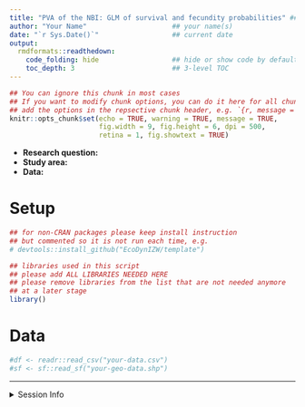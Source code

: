 ```yaml
---
title: "PVA of the NBI: GLM of survival and fecundity probabilities" ## name of your project
author: "Your Name"                     ## your name(s)
date: "`r Sys.Date()`"                  ## current date
output:
  rmdformats::readthedown:
    code_folding: hide                  ## hide or show code by default?
    toc_depth: 3                        ## 3-level TOC
---
```


```r
## You can ignore this chunk in most cases
## If you want to modify chunk options, you can do it here for all chunks or
## add the options in the repsective chunk header, e.g. `{r, message = FALSE}`
knitr::opts_chunk$set(echo = TRUE, warning = TRUE, message = TRUE,
                      fig.width = 9, fig.height = 6, dpi = 500, 
                      retina = 1, fig.showtext = TRUE)
```

* **Research question:**
* **Study area:**
* **Data:** 


# Setup

```r
## for non-CRAN packages please keep install instruction
## but commented so it is not run each time, e.g.
# devtools::install_github("EcoDynIZW/template")

## libraries used in this script
## please add ALL LIBRARIES NEEDED HERE
## please remove libraries from the list that are not needed anymore 
## at a later stage
library()
```


# Data

```r
#df <- readr::read_csv("your-data.csv")
#sf <- sf::read_sf("your-geo-data.shp")
```


***

<details><summary>Session Info</summary>

```r
## DO NOT REMOVE!
## We store the settings of your computer and the current versions of the
## packages used to allow for reproducibility
Sys.time()
#git2r::repository() ## uncomment if you are using GitHub
sessionInfo()
```

</details>

